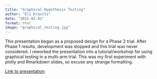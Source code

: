 ```yaml
---
title: "Graphical Hypothesis Testing"
author: "Eli Kravitz"
date: "2021-02-01"
format: html
image: "graphical_testing.jpg"
---
```


This presentation began as a proposed design for a Phase 2 trial. After Phase 1 results, development was stopped and this trial was never considered. I reworked the presentation into a tutorial/workshop for using graphical testing in a multi-arm trial. This was my first experiment with plotly and Rmarkdown slides, so excuse any strange formatting.

[Link to presentation](graphical_testing.html)
